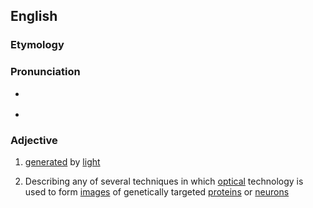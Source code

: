 ==English==

===Etymology===
{{prefix|opto|genetic|lang=en}}

===Pronunciation===
* {{a|GenAm}} {{IPA|/ˌɑptoʊdʒɪˈnɛtɪk/|lang=en}}
* {{a|RP}} {{IPA|/ˌɒptəʊdʒɪˈnɛtɪk/|lang=en}}

===Adjective===
{{en-adj|-}}

# [[generated]] by [[light]]
# {{lb|en|genetics}} Describing any of several techniques in which [[optical]] technology is used to form [[image]]s of genetically targeted [[protein]]s or [[neuron]]s